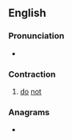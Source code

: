 {{also|Dinna}}

==English==

===Pronunciation===
* {{IPA|/ˈdɪnə/|lang=en}}

===Contraction===
{{en-cont}}

# {{lb|en|Scotland|Geordie|Durham}} [[do]] [[not]]

===Anagrams===
* {{l|en|Diann}}